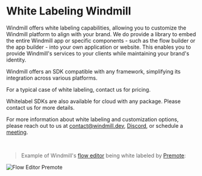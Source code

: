 
# White Labeling Windmill

Windmill offers white labeling capabilities, allowing you to customize the Windmill platform to align with your brand. We do provide a library to embed the entire Windmill app or specific components - such as the flow builder or the app builder - into your own application or website. This enables you to provide Windmill's services to your clients while maintaining your brand's identity.

Windmill offers an SDK compatible with any framework, simplifying its integration across various platforms.

For a typical case of white labeling, contact us for pricing.

Whitelabel SDKs are also available for cloud with any package. Please contact us for more details.

For more information about white labeling and customization options, please reach out to us at contact@windmill.dev, [Discord](https://discord.com/invite/V7PM2YHsPB), or schedule a [meeting](https://www.windmill.dev/book-demo).

<div className="grid grid-cols-2 gap-6 mb-4">
	<DocCard
		title="Get in Touch"
		description="Send email to contact@windmill.dev to talk about partnership."
		href="mailto:contact@windmill.dev"
	/>
</div>

<br />

> Example of Windmill's [flow editor](../../flows/1_flow_editor.mdx) being white labeled by [Premote](https://www.premote.nl/):

![Flow Editor Premote](./premote_windmill.png.webp 'Flow Editor Premote')

